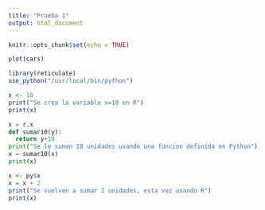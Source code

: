 ```yaml
---
title: "Prueba 1"
output: html_document
---
```


```r
knitr::opts_chunk$set(echo = TRUE)
```


```r
plot(cars)
```

```r
library(reticulate)
use_python("/usr/local/bin/python")
```

```r
x <- 10
print("Se crea la variable x=10 en R")
print(x)
```

```python
x = r.x
def sumar10(y):
  return y+10
print("Se le suman 10 unidades usando una funcion definida en Python")
x = sumar10(x)
print(x)
```

```r
x <- py$x
x = x + 2
print("Se vuelven a sumar 2 unidades, esta vez usando R")
print(x)
```

